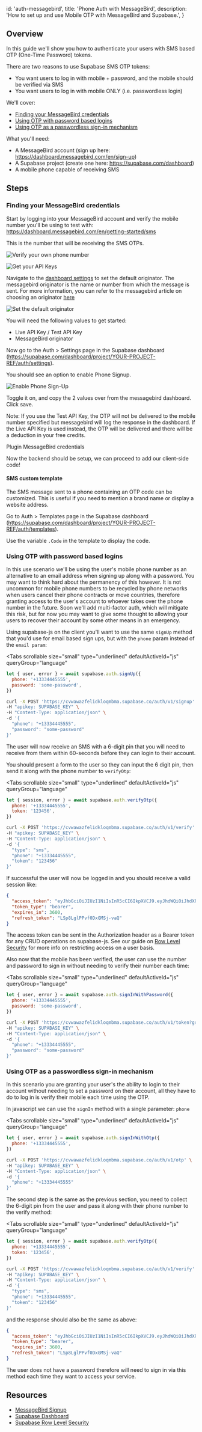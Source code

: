
  id: 'auth-messagebird',
  title: 'Phone Auth with MessageBird',
  description: 'How to set up and use Mobile OTP with MessageBird and Supabase.',
}

## Overview

In this guide we'll show you how to authenticate your users with SMS based OTP (One-Time Password) tokens.

There are two reasons to use Supabase SMS OTP tokens:

- You want users to log in with mobile + password, and the mobile should be verified via SMS
- You want users to log in with mobile ONLY (i.e. passwordless login)

We'll cover:

- [Finding your MessageBird credentials](#finding-your-messagebird-credentials)
- [Using OTP with password based logins](#using-otp-with-password-based-logins)
- [Using OTP as a passwordless sign-in mechanism](#using-otp-as-a-passwordless-sign-in-mechanism)

What you'll need:

- A MessageBird account (sign up here: https://dashboard.messagebird.com/en/sign-up)
- A Supabase project (create one here: https://supabase.com/dashboard)
- A mobile phone capable of receiving SMS

## Steps

### Finding your MessageBird credentials

Start by logging into your MessageBird account and verify the mobile number you'll be using to test with: https://dashboard.messagebird.com/en/getting-started/sms

This is the number that will be receiving the SMS OTPs.

![Verify your own phone number](/docs/img/guides/auth-messagebird/1.png)

![Get your API Keys](/docs/img/guides/auth-messagebird/2.png)

Navigate to the [dashboard settings](https://dashboard.messagebird.com/en/settings/sms) to set the default originator. The messagebird originator is the name or number from which the message is sent.
For more information, you can refer to the messagebird article on choosing an originator [here](https://support.messagebird.com/hc/en-us/articles/115002628665-Choosing-an-originator)

![Set the default originator](/docs/img/guides/auth-messagebird/3.png)

You will need the following values to get started:

- Live API Key / Test API Key
- MessageBird originator

Now go to the Auth > Settings page in the Supabase dashboard (https://supabase.com/dashboard/project/YOUR-PROJECT-REF/auth/settings).

You should see an option to enable Phone Signup.

![Enable Phone Sign-Up](/docs/img/guides/auth-twilio/7.png)

Toggle it on, and copy the 2 values over from the messagebird dashboard. Click save.

Note: If you use the Test API Key, the OTP will not be delivered to the mobile number specified but messagebird will log the response in the dashboard.
If the Live API Key is used instead, the OTP will be delivered and there will be a deduction in your free credits.

Plugin MessageBird credentials

Now the backend should be setup, we can proceed to add our client-side code!

#### SMS custom template

The SMS message sent to a phone containing an OTP code can be customized. This is useful if you need to mention a brand name or display a website address.

Go to Auth > Templates page in the Supabase dashboard (https://supabase.com/dashboard/project/YOUR-PROJECT-REF/auth/templates).

Use the variable `.Code` in the template to display the code.

### Using OTP with password based logins

In this use scenario we'll be using the user's mobile phone number as an alternative to an email address when signing up along with a password. You may want to think hard about the permanency of this however. It is not uncommon for mobile phone numbers to be recycled by phone networks when users cancel their phone contracts or move countries, therefore granting access to the user's account to whoever takes over the phone number in the future. Soon we'll add multi-factor auth, which will mitigate this risk, but for now you may want to give some thought to allowing your users to recover their account by some other means in an emergency.

Using supabase-js on the client you'll want to use the same `signUp` method that you'd use for email based sign ups, but with the `phone` param instead of the `email param`:

<Tabs
  scrollable
  size="small"
  type="underlined"
  defaultActiveId="js"
  queryGroup="language"
>
<TabPanel id="js" label="JavaScript">

```js
let { user, error } = await supabase.auth.signUp({
  phone: '+13334445555',
  password: 'some-password',
})
```

</TabPanel>
<TabPanel id="http" label="HTTP">

```bash
curl -X POST 'https://cvwawazfelidkloqmbma.supabase.co/auth/v1/signup' \
-H "apikey: SUPABASE_KEY" \
-H "Content-Type: application/json" \
-d '{
  "phone": "+13334445555",
  "password": "some-password"
}'
```

</TabPanel>
</Tabs>

The user will now receive an SMS with a 6-digit pin that you will need to receive from them within 60-seconds before they can login to their account.

You should present a form to the user so they can input the 6 digit pin, then send it along with the phone number to `verifyOtp`:

<Tabs
  scrollable
  size="small"
  type="underlined"
  defaultActiveId="js"
  queryGroup="language"
>
<TabPanel id="js" label="JavaScript">

```js
let { session, error } = await supabase.auth.verifyOtp({
  phone: '+13334445555',
  token: '123456',
})
```

</TabPanel>
<TabPanel id="http" label="HTTP">

```bash
curl -X POST 'https://cvwawazfelidkloqmbma.supabase.co/auth/v1/verify' \
-H "apikey: SUPABASE_KEY" \
-H "Content-Type: application/json" \
-d '{
  "type": "sms",
  "phone": "+13334445555",
  "token": "123456"
}'
```

</TabPanel>
</Tabs>

If successful the user will now be logged in and you should receive a valid session like:

```json
{
  "access_token": "eyJhbGciOiJIUzI1NiIsInR5cCI6IkpXVCJ9.eyJhdWQiOiJhdXRoZW50aWNhdGVkIiwiZXhwIjoxNjI3MjkxNTc3LCJzdWIiOiJmYTA2NTQ1Zi1kYmI1LTQxY2EtYjk1NC1kOGUyOTg4YzcxOTEiLCJlbWFpbCI6IiIsInBob25lIjoiNjU4NzUyMjAyOSIsImFwcF9tZXRhZGF0YSI6eyJwcm92aWRlciI6InBob25lIn0sInVzZXJfbWV0YWRhdGEiOnt9LCJyb2xlIjoiYXV0aGVudGljYXRlZCJ9.1BqRi0NbS_yr1f6hnr4q3s1ylMR3c1vkiJ4e_N55dhM",
  "token_type": "bearer",
  "expires_in": 3600,
  "refresh_token": "LSp8LglPPvf0DxGMSj-vaQ"
}
```

The access token can be sent in the Authorization header as a Bearer token for any CRUD operations on supabase-js. See our guide on [Row Level Security](/docs/guides/auth#row-level-security) for more info on restricting access on a user basis.

Also now that the mobile has been verified, the user can use the number and password to sign in without needing to verify their number each time:

<Tabs
  scrollable
  size="small"
  type="underlined"
  defaultActiveId="js"
  queryGroup="language"
>
<TabPanel id="js" label="JavaScript">

```js
let { user, error } = await supabase.auth.signInWithPassword({
  phone: '+13334445555',
  password: 'some-password',
})
```

</TabPanel>
<TabPanel id="http" label="HTTP">

```bash
curl -X POST 'https://cvwawazfelidkloqmbma.supabase.co/auth/v1/token?grant_type=password' \
-H "apikey: SUPABASE_KEY" \
-H "Content-Type: application/json" \
-d '{
  "phone": "+13334445555",
  "password": "some-password"
}'
```

</TabPanel>
</Tabs>

### Using OTP as a passwordless sign-in mechanism

In this scenario you are granting your user's the ability to login to their account without needing to set a password on their account, all they have to do to log in is verify their mobile each time using the OTP.

In javascript we can use the `signIn` method with a single parameter: `phone`

<Tabs
  scrollable
  size="small"
  type="underlined"
  defaultActiveId="js"
  queryGroup="language"
>
<TabPanel id="js" label="JavaScript">

```js
let { user, error } = await supabase.auth.signInWithOtp({
  phone: '+13334445555',
})
```

</TabPanel>
<TabPanel id="http" label="HTTP">

```bash
curl -X POST 'https://cvwawazfelidkloqmbma.supabase.co/auth/v1/otp' \
-H "apikey: SUPABASE_KEY" \
-H "Content-Type: application/json" \
-d '{
  "phone": "+13334445555"
}'
```

</TabPanel>
</Tabs>

The second step is the same as the previous section, you need to collect the 6-digit pin from the user and pass it along with their phone number to the verify method:

<Tabs
  scrollable
  size="small"
  type="underlined"
  defaultActiveId="js"
  queryGroup="language"
>
<TabPanel id="js" label="JavaScript">

```js
let { session, error } = await supabase.auth.verifyOtp({
  phone: '+13334445555',
  token: '123456',
})
```

</TabPanel>
<TabPanel id="http" label="HTTP">

```bash
curl -X POST 'https://cvwawazfelidkloqmbma.supabase.co/auth/v1/verify' \
-H "apikey: SUPABASE_KEY" \
-H "Content-Type: application/json" \
-d '{
  "type": "sms",
  "phone": "+13334445555",
  "token": "123456"
}'
```

</TabPanel>
</Tabs>

and the response should also be the same as above:

```json
{
  "access_token": "eyJhbGciOiJIUzI1NiIsInR5cCI6IkpXVCJ9.eyJhdWQiOiJhdXRoZW50aWNhdGVkIiwiZXhwIjoxNjI3MjkxNTc3LCJzdWIiOiJmYTA2NTQ1Zi1kYmI1LTQxY2EtYjk1NC1kOGUyOTg4YzcxOTEiLCJlbWFpbCI6IiIsInBob25lIjoiNjU4NzUyMjAyOSIsImFwcF9tZXRhZGF0YSI6eyJwcm92aWRlciI6InBob25lIn0sInVzZXJfbWV0YWRhdGEiOnt9LCJyb2xlIjoiYXV0aGVudGljYXRlZCJ9.1BqRi0NbS_yr1f6hnr4q3s1ylMR3c1vkiJ4e_N55dhM",
  "token_type": "bearer",
  "expires_in": 3600,
  "refresh_token": "LSp8LglPPvf0DxGMSj-vaQ"
}
```

The user does not have a password therefore will need to sign in via this method each time they want to access your service.

## Resources

- [MessageBird Signup](https://dashboard.messagebird.com/en/sign-up)
- [Supabase Dashboard](https://supabase.com/dashboard)
- [Supabase Row Level Security](/docs/guides/auth#row-level-security)


